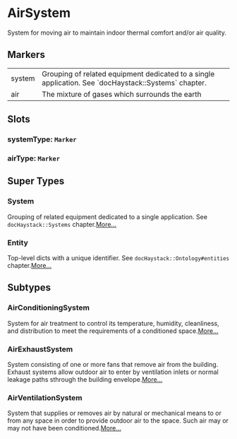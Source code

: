 # AirSystem
System for moving air to maintain indoor thermal comfort and/or air quality.
## Markers
<table>
<tbody>
<tr>
<td className='p-2 align-top'><span className='bg-sky-200 rounded-md px-3 py-1 text-sky-700 block font-semibold text-center text-sm'>system </span></td>
<td className='p-2 align-top'>Grouping of related equipment dedicated to a single application. See `docHaystack::Systems` chapter.</td>
</tr>
<tr>
<td className='p-2 align-top'><span className='bg-sky-200 rounded-md px-3 py-1 text-sky-700 block font-semibold text-center text-sm'>air </span></td>
<td className='p-2 align-top'>The mixture of gases which surrounds the earth</td>
</tr>
</tbody>
</table>

## Slots

### systemType: `Marker`

### airType: `Marker`


## Super Types
### System
Grouping of related equipment dedicated to a single application.
See `docHaystack::Systems` chapter.[More...](./System)

### Entity
Top-level dicts with a unique identifier.
See `docHaystack::Ontology#entities` chapter.[More...](./Entity)


## Subtypes
### AirConditioningSystem
System for air treatment to control its temperature, humidity, cleanliness,
and distribution to meet the requirements of a conditioned space.[More...](./AirConditioningSystem)
### AirExhaustSystem
System consisting of one or more fans that remove air from the building.
Exhaust systems allow outdoor air to enter by ventilation inlets or normal
leakage paths sthrough the building envelope.[More...](./AirExhaustSystem)
### AirVentilationSystem
System that supplies or removes air by natural or mechanical means to or
from any space in order to provide outdoor air to the space. Such air may or
may not have been conditioned.[More...](./AirVentilationSystem)
